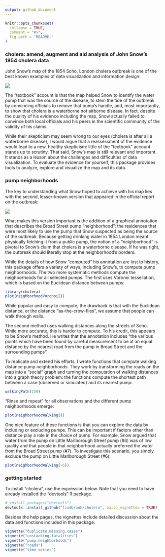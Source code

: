 ```yaml
---
output: github_document
---
```


<!-- README.md is generated from README.Rmd. Please edit that file -->

```r
knitr::opts_chunk$set(
  collapse = TRUE,
  comment = "#>",
  fig.path = "README-"
)
```

### cholera: amend, augment and aid analysis of John Snow's 1854 cholera data

John Snow's map of the 1854 Soho, London cholera outbreak is one of the best known examples of data visualization and information design:

![](vignettes/msu-snows-mapB.jpg)

The "textbook" account is that the map helped Snow to identify the water pump that was the source of the disease, to stem the tide of the outbreak by convincing officials to remove that pump's handle, and, most importantly, to show that cholera is a waterborne not airborne disease. In fact, despite the quality of his evidence including the map, Snow actually failed to convince both local officials and his peers in the scientific community of the validity of his claims.

While their skepticism may seem wrong to our eyes (cholera is after all a waterborne disease), I would argue that a reassessment of the evidence would lead to a new, healthy skepticism: little of the "textbook" account stands up to scrutiny. That said, Snow's map is still relevant and important. It stands as a lesson about the challenges and difficulties of data visualization. To evaluate the evidence for yourself, this package provides tools to analyze, explore and visualize the map and its data.

### pump neighborhoods

The key to understanding what Snow hoped to achieve with his map lies with the second, lesser-known version that appeared in the official report on the outbreak:

![](vignettes/fig12-6.png)

What makes this version important is the addition of a graphical annotation that describes the Broad Street pump "neighborhood": the residences that were most likely to use the pump that Snow suspected as being the source of the outbreak. Because getting drinking water in 1854 London meant physically fetching it from a public pump, the notion of a "neighborhood" is pivotal to Snow's claim that cholera is a waterborne disease. If he was right, the outbreak should literally stop at the neighborhood's borders.

While the details of how Snow "computed" his annotation are lost to history, this package offers a variety of ways, including Snow's, to compute pump neighborhoods. The two more systematic methods compute the neighborhoods for all selected pumps. The first uses Voronoi tessellation, which is based on the Euclidean distance between pumps:

```r
library(cholera)
plot(neighborhoodVoronoi())
```

While popular and easy to compute, the drawback is that with the Euclidean distance, or the distance "as-the-crow-flies", we assume that people can walk through walls.

The second method uses walking distances along the streets of Soho. While more accurate, this is harder to compute. To his credit, this appears to be Snow's method. He writes that the annotation includes "the various points which have been found by careful measurement to be at an equal distance by the nearest road from the pump in Broad Street and the surrounding pumps".

To replicate and extend his efforts, I wrote functions that compute walking distance pump neighborhoods. They work by transforming the roads on the map into a "social" graph and turning the computation of walking distances into a graph theory problem: the functions compute the shortest path between a case (observed or simulated) and its nearest pump:

```r
walkingPath(150)
```

"Rinse and repeat" for all observations and the different pump neighborhoods emerge:

```r
plot(neighborhoodWalking())
```

One nice feature of these functions is that you can explore the data by including or excluding pumps. This can be important if factors other than distance play a role in the choice of pump. For example, Snow argued that water from the pump on Little Marlborough Street pump (#6) was of low quality and that people in that neighborhood actually preferred the water from the Broad Street pump (#7). To investigate this scenario, you simply exclude the pump on Little Marlborough Street (#6):

```r
plot(neighborhoodWalking(-6))
```

### getting started

To install "cholera", use the expression below. Note that you need to have already installed the "devtools" R package.

```r
# install.packages("devtools")
devtools::install_github("lindbrook/cholera", build_vignettes = TRUE)
```

Besides the help pages, the vignettes include detailed discussion about the data and functions included in this package:

```r
vignette("duplicate.missing.cases")
vignette("unstacking.fatalities")
vignette("pump.neighborhoods")
vignette("roads")
vignette("time.series")
```
